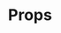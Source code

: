 ---
id: "q_vue_easy_009"
questionType: "MULTIPLE_CHOICE"
title: "Props"
description: "What are props used for in Vue?"
difficulty: "EASY"
category: "Vue"
options:
  - "To store local state"
  - "To pass data to child components"
  - "To define event listeners"
  - "To bind styles"
correctAnswer: 1
---